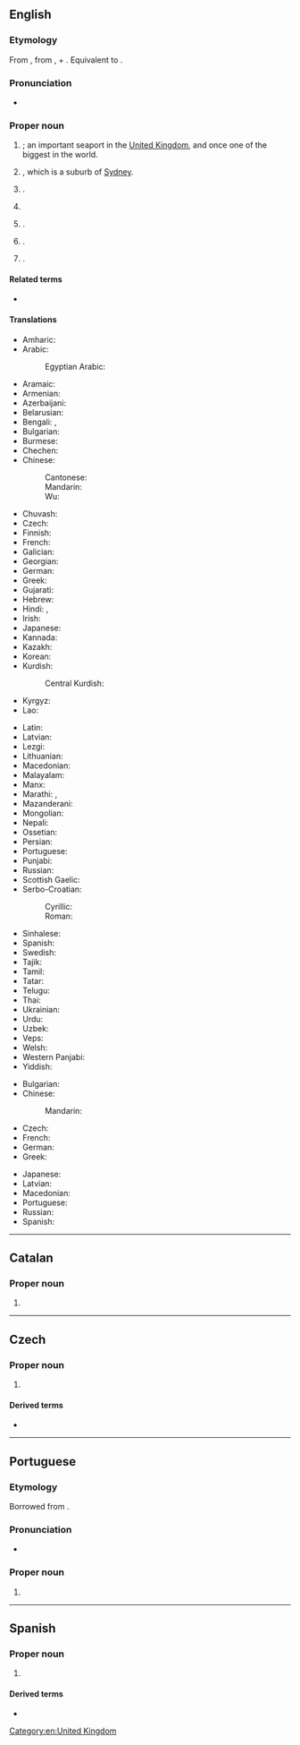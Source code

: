 ==English==
{{wikipedia}}
{{slim-wikipedia|Liverpool (disambiguation)}}

===Etymology===
From {{inh|en|enm|Liverpul}}, from {{der|en|ang|lifer}}, {{m|ang|læfer|t=reed, rush}} + {{m|ang|pōl|t=pool}}. Equivalent to {{af|en|laver|pool}}.

===Pronunciation===
* {{audio|en|En-uk-Liverpool.ogg|Audio (UK)}}

===Proper noun===
{{en-proper noun}}

# {{place|en|city/and/metropolitan borough|co/Merseyside|cc/England}}; an important seaport in the [[United Kingdom]], and once one of the biggest in the world.
# {{place|en|city|s/New South Wales|c/Australia}}, which is a suburb of [[Sydney]].
# {{place|en|town|p/Nova Scotia|c/Canada}}.
# {{place|en|village|co/Fulton County|s/Illinois|c/USA}}
# {{place|en|village|co/Onondaga County|s/New York|c/USA}}.
# {{place|en|borough|co/Perry County|s/Pennsylvania|c/USA}}.
# {{place|en|small city|co/Brazoria County|s/Texas|c/USA}}.

====Related terms====
* {{sense|seaport in Merseyside}} {{l|en|Liverpudlian}}

====Translations====
{{trans-top|Liverpool, England}}
* Amharic: {{t|am|ሊቨርፑል}}
* Arabic: {{t|ar|لِيفَرْبُول}}
*: Egyptian Arabic: {{t|arz|ليفربول|tr=līferbūl}}
* Aramaic: {{t|arc|ܠܝܒܪܦܘܠ}}
* Armenian: {{t+|hy|Լիվերպուլ}}
* Azerbaijani: {{t|az|Liverpul}}
* Belarusian: {{t|be|Ліверпу́л}}
* Bengali: {{t|bn|লিভারপূল}}, {{t|bn|লিভার্পূল}}
* Bulgarian: {{t|bg|Ли́върпул|m}}
* Burmese: {{t|my|လီဗာပူးမြို့}}
* Chechen: {{t|ce|Ливерпуль}}
* Chinese:
*: Cantonese: {{t|yue|利物浦|tr=lei6 mat6 pou2}}
*: Mandarin: {{t+|cmn|利物浦|tr=lìwùpŭ|sc=Hani}}
*: Wu: {{t|wuu|利物浦}}
* Chuvash: {{t|cv|Ливерпуль}}
* Czech: {{t+|cs|Liverpool|m}}
* Finnish: {{t+|fi|Liverpool}}
* French: {{t+|fr|Liverpool}}
* Galician: {{t|gl|Liverpool}}
* Georgian: {{t|ka|ლივერპული}}
* German: {{t+|de|Liverpool}}
* Greek: {{t+|el|Λίβερπουλ|n}}
* Gujarati: {{t|gu|લિવર્પૂલ}}
* Hebrew: {{t|he|ליברפול}}
* Hindi: {{t|hi|लिवरपूल}}, {{t|hi|लिवर्पूल}}
* Irish: {{t|ga|Learpholl|m}}
* Japanese: {{t|ja|リバプール|tr=Ribapūru|sc=Jpan}}
* Kannada: {{t|kn|ಲಿವರ್‌ಪೂಲ್}}
* Kazakh: {{t|kk|Ливерпуль}}
* Korean: {{t|ko|^리버풀}}
* Kurdish:
*: Central Kurdish: {{t|ckb|لیڤەرپوول}}
* Kyrgyz: {{t|ky|Ливерпул}}
* Lao: {{t|lo|ລິເວີຣ໌ພູລ|tr=li wœ̄ phūn}}<!-- manual tr needed -->
{{trans-mid}}
* Latin: {{t|la|Liverpolium}}
* Latvian: {{t|lv|Liverpūle}}
* Lezgi: {{t|lez|Ливерпуль}}
* Lithuanian: {{t|lt|Liverpulis}}
* Macedonian: {{t|mk|Ливерпул|m}}
* Malayalam: {{t|ml|ലിവർപൂൽ}}
* Manx: {{t|gv|Lerphoyll|m}}
* Marathi: {{t|mr|लिव्हरपूल}}, {{t|mr|लिव्हर्पूल}}
* Mazanderani: {{t|mzn|لیورپول}}
* Mongolian: {{t|mn|Ливерпүүл}}
* Nepali: {{t|ne|लिभरपुल}}
* Ossetian: {{t|os|Ливерпуль}}
* Persian: {{t+|fa|لیورپول|tr=liverpul}}
* Portuguese: {{t|pt|Liverpool|f}}
* Punjabi: {{t|pa|ਲਿਵਰਪੂਲ}}
* Russian: {{t+|ru|Ливерпу́ль|m}}
* Scottish Gaelic: {{t|gd|Poll a' Ghrùthain|m}}
* Serbo-Croatian:
*: Cyrillic: {{t|sh|Ливерпул|m}}
*: Roman: {{t|sh|Liverpul|m}}
* Sinhalese: {{t|si|ලිවර්පූල්}}
* Spanish: {{t+|es|Liverpool|m}}
* Swedish: {{t+|sv|Liverpool}}
* Tajik: {{t|tg|Ливерпул}}
* Tamil: {{t|ta|லிவர்பூல்}}
* Tatar: {{t|tt|Liverpul}}
* Telugu: {{t|te|లివర్‌పూల్}}
* Thai: {{t|th|ลิเวอร์พูล}}
* Ukrainian: {{t|uk|Ліверпу́ль|m}}
* Urdu: {{t|ur|لورپول|tr=livarpūl}}
* Uzbek: {{t|uz|Liverpul}}
* Veps: {{t|vep|Liverpul'}}
* Welsh: {{t|cy|Lerpwl|f}}
* Western Panjabi: {{t+|pnb|لیور پول}}
* Yiddish: {{t|yi|ליווערפּול}}
{{trans-bottom}}

{{trans-top|NY, Canada or Australia}}
* Bulgarian: {{t|bg|Ли́върпул|m}}
* Chinese:
*: Mandarin: {{t+|cmn|利物浦|tr=lìwùpŭ|sc=Hani}}
* Czech: {{t+|cs|Liverpool|m}}
* French: {{t+|fr|Liverpool}}
* German: {{t+|de|Liverpool}}
* Greek: {{t+|el|Λίβερπουλ|n}}
{{trans-mid}}
* Japanese: {{t|ja|リバプール|tr=Ribapūru|sc=Jpan}}
* Latvian: {{t|lv|Liverpūle|f}}
* Macedonian: {{t|mk|Ливерпул|m}}
* Portuguese: {{t|pt|Liverpool|f}}
* Russian: {{t|ru|Ли́верпул|m}}
* Spanish: {{t+|es|Liverpool|m}}
{{trans-bottom}}

[[Category:en:United Kingdom]]

----

==Catalan==

===Proper noun===
{{ca-proper noun|m}}

# {{place|ca|city/and/metropolitan borough|co/Merseyside|cc/England|t1=Liverpool}}

----

==Czech==

===Proper noun===
{{cs-proper noun|g=m}}

# {{place|cs|city/and/metropolitan borough|co/Merseyside|cc/England|t1=Liverpool}}

====Derived terms====
* {{l|cs|liverpoolský}}

----

==Portuguese==

===Etymology===
Borrowed from {{bor|pt|en|Liverpool}}.

===Pronunciation===
* {{a|Brazil}} {{IPA|pt|/ˌli.veʁ.ˈpuw/|/ˈli.veʁ.puw/}}

===Proper noun===
{{pt-proper noun|f}}

# {{place|pt|city/and/metropolitan borough|co/Merseyside|cc/England|t1=Liverpool}}

----

==Spanish==
{{wikipedia|lang=es}}

===Proper noun===
{{es-proper noun|m}}

# {{place|es|city/and/metropolitan borough|co/Merseyside|cc/England|t1=Liverpool}}

====Derived terms====
* {{l|es|liverpuliano}}